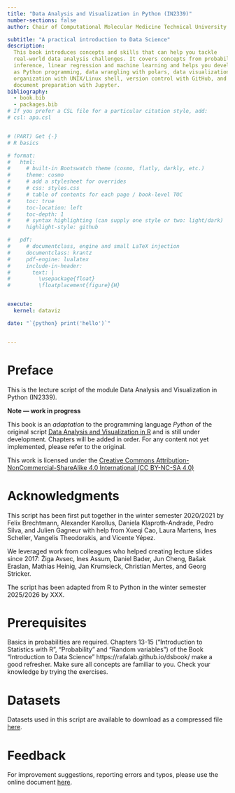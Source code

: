 ```yaml
---
title: "Data Analysis and Visualization in Python (IN2339)"
number-sections: false
author: Chair of Computational Molecular Medicine Technical University of Munich

subtitle: "A practical introduction to Data Science"
description:
  This book introduces concepts and skills that can help you tackle
  real-world data analysis challenges. It covers concepts from probability, statistical
  inference, linear regression and machine learning and helps you develop skills such
  as Python programming, data wrangling with polars, data visualization with plotnine, file
  organization with UNIX/Linux shell, version control with GitHub, and reproducible
  document preparation with Jupyter.
bibliography:
  - book.bib
  - packages.bib
# If you prefer a CSL file for a particular citation style, add:
# csl: apa.csl


# (PART) Get {-}
# R basics

# format:
#   html:
#     # built-in Bootswatch theme (cosmo, flatly, darkly, etc.)
#     theme: cosmo
#     # add a stylesheet for overrides
#     # css: styles.css
#     # table of contents for each page / book-level TOC
#     toc: true
#     toc-location: left
#     toc-depth: 1
#     # syntax highlighting (can supply one style or two: light/dark)
#     highlight-style: github

#   pdf:
#     # documentclass, engine and small LaTeX injection
#     documentclass: krantz
#     pdf-engine: lualatex
#     include-in-header:
#       text: |
#         \usepackage{float}
#         \floatplacement{figure}{H}


execute: 
  kernel: dataviz

date: "`{python} print('hello')`"


---
```




<!-- ```{r include=FALSE}
# # automatically create a bib database for R packages
# knitr::write_bib(c(
#   .packages(), 'bookdown', 'knitr', 'rmarkdown'), 'packages.bib')

# library(reticulate)
# knitr::knit_engines$set(python = reticulate::eng_python)

``` -->



# Preface {-}


This is the lecture script of the module Data Analysis and Visualization in Python (IN2339).

::: {.book-callout}
**Note — work in progress**

This book is an *adaptation* to the programming language *Python* of the original script [Data Analysis and Visualization in R](https://gagneurlab.github.io/dataviz/)  and is still under development. Chapters will be added in order. For any content not yet implemented, please refer to the original.
:::


This work is licensed under the [Creative Commons Attribution-NonCommercial-ShareAlike 4.0 International (CC BY-NC-SA 4.0)](https://creativecommons.org/licenses/by-nc-sa/4.0)

# Acknowledgments {-}

This script has been first put together in the winter semester 2020/2021 by Felix Brechtmann, Alexander Karollus, Daniela Klaproth-Andrade, Pedro Silva, and Julien Gagneur with help from Xueqi Cao, Laura Martens, Ines Scheller, Vangelis Theodorakis, and Vicente Yépez.

We leveraged work from colleagues who helped creating lecture slides since 2017: Žiga Avsec, Ines Assum, Daniel Bader, Jun Cheng, Bašak Eraslan, Mathias Heinig, Jan Krumsieck, Christian Mertes, and Georg Stricker.

The script has been adapted from R to Python in the winter semester 2025/2026 by XXX.


# Prerequisites {-}
Basics in probabilities are required. Chapters 13-15 ("Introduction to Statistics with R", "Probability" and "Random variables") of the Book "Introduction to Data Science" https://rafalab.github.io/dsbook/ make a good refresher. Make sure all concepts are familiar to you. Check your knowledge by trying the exercises. 

# Datasets {.unnumbered}
Datasets used in this script are available to download as a compressed file [here](http://shorturl.at/otwxO).

# Feedback {-}
For improvement suggestions, reporting errors and typos, please use the online document [here](https://docs.google.com/document/d/1tdWmtkDaNUnQLkG_cNfJ2KLHwnaldtQwZh6pUQh8Mpc/edit?usp=sharing).

<!-- Latex commands -->
\newcommand{\bs}{\boldsymbol} 
\newcommand{\m}{\mathbf}

\newcommand{\w}{\m w} 
\newcommand{\x}{\m x}
\newcommand{\y}{\m y}

\newcommand{\X}{\m X} 
\newcommand{\I}{\m I} 

\newcommand{\E}{\operatorname{E}} 
\newcommand{\Var}{\operatorname{Var}} 
\newcommand{\Cov}{\operatorname{Cov}} 
